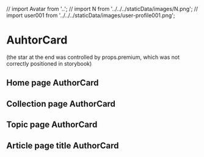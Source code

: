 // import Avatar from '..';
// import N from '../../../staticData/images/N.png';
// import user001 from '../../../staticData/images/user-profile001.png';

<Meta title="Components|AuhtorCard" component={AuthorCard} />

# AuhtorCard

<Props of={AuthorCard} />

(the star at the end was controlled by props.premium, which was not correctly positioned in storybook)

## Home page AuthorCard

<Preview>
  <Story name="Home page AuthorCard">
    <AuthorCard {...authorInfo} variation="Home" />
  </Story>
</Preview>

## Collection page AuthorCard

<Preview>
  <Story name="Collection page AuthorCard">
    <AuthorCard {...authorInfo} variation="CollectionHome" />
  </Story>
</Preview>

## Topic page AuthorCard

<Preview>
  <Story name="Topic page AuthorCard">
    <AuthorCard {...authorInfo} variation="TopicHome" />
  </Story>
</Preview>

## Article page title AuthorCard

<Preview>
  <Story name="Article page AuthorCard">
    <AuthorCard {...authorInfo} variation="ArticleTitle" />
  </Story>
</Preview>
